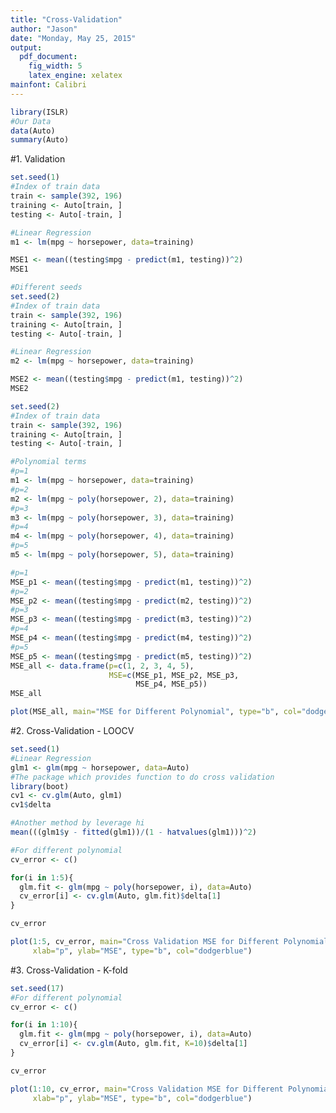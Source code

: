 ```yaml
---
title: "Cross-Validation"
author: "Jason"
date: "Monday, May 25, 2015"
output:
  pdf_document:
    fig_width: 5
    latex_engine: xelatex
mainfont: Calibri
---
```


```r
library(ISLR)
#Our Data
data(Auto)
summary(Auto)
```
#1. Validation
```r
set.seed(1)
#Index of train data
train <- sample(392, 196)
training <- Auto[train, ]
testing <- Auto[-train, ]

#Linear Regression
m1 <- lm(mpg ~ horsepower, data=training)
```

```r
MSE1 <- mean((testing$mpg - predict(m1, testing))^2)
MSE1
```

```r
#Different seeds
set.seed(2)
#Index of train data
train <- sample(392, 196)
training <- Auto[train, ]
testing <- Auto[-train, ]

#Linear Regression
m2 <- lm(mpg ~ horsepower, data=training)
```

```r
MSE2 <- mean((testing$mpg - predict(m1, testing))^2)
MSE2
```

```r
set.seed(2)
#Index of train data
train <- sample(392, 196)
training <- Auto[train, ]
testing <- Auto[-train, ]

#Polynomial terms
#p=1
m1 <- lm(mpg ~ horsepower, data=training)
#p=2
m2 <- lm(mpg ~ poly(horsepower, 2), data=training)
#p=3
m3 <- lm(mpg ~ poly(horsepower, 3), data=training)
#p=4
m4 <- lm(mpg ~ poly(horsepower, 4), data=training)
#p=5
m5 <- lm(mpg ~ poly(horsepower, 5), data=training)
```

```r
#p=1
MSE_p1 <- mean((testing$mpg - predict(m1, testing))^2)
#p=2
MSE_p2 <- mean((testing$mpg - predict(m2, testing))^2)
#p=3
MSE_p3 <- mean((testing$mpg - predict(m3, testing))^2)
#p=4
MSE_p4 <- mean((testing$mpg - predict(m4, testing))^2)
#p=5
MSE_p5 <- mean((testing$mpg - predict(m5, testing))^2)
MSE_all <- data.frame(p=c(1, 2, 3, 4, 5),
                      MSE=c(MSE_p1, MSE_p2, MSE_p3,
                            MSE_p4, MSE_p5))
MSE_all
```

```r
plot(MSE_all, main="MSE for Different Polynomial", type="b", col="dodgerblue")
```

#2. Cross-Validation - LOOCV
```r
set.seed(1)
#Linear Regression
glm1 <- glm(mpg ~ horsepower, data=Auto)
#The package which provides function to do cross validation
library(boot)
cv1 <- cv.glm(Auto, glm1)
cv1$delta

#Another method by leverage hi
mean(((glm1$y - fitted(glm1))/(1 - hatvalues(glm1)))^2)
```

```r
#For different polynomial
cv_error <- c()

for(i in 1:5){
  glm.fit <- glm(mpg ~ poly(horsepower, i), data=Auto)
  cv_error[i] <- cv.glm(Auto, glm.fit)$delta[1]
}

cv_error
```

```r
plot(1:5, cv_error, main="Cross Validation MSE for Different Polynomial",
     xlab="p", ylab="MSE", type="b", col="dodgerblue")
```

#3. Cross-Validation - K-fold
```r
set.seed(17)
#For different polynomial
cv_error <- c()

for(i in 1:10){
  glm.fit <- glm(mpg ~ poly(horsepower, i), data=Auto)
  cv_error[i] <- cv.glm(Auto, glm.fit, K=10)$delta[1]
}

cv_error
```

```r
plot(1:10, cv_error, main="Cross Validation MSE for Different Polynomial",
     xlab="p", ylab="MSE", type="b", col="dodgerblue")
```


